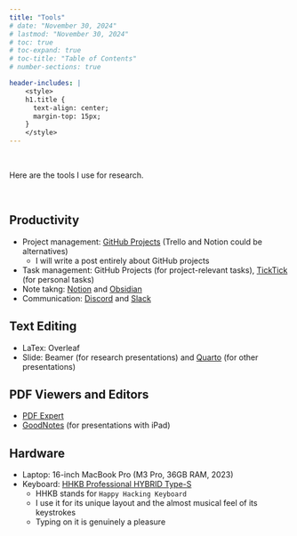 ```yaml
---
title: "Tools"
# date: "November 30, 2024"
# lastmod: "November 30, 2024"
# toc: true
# toc-expand: true
# toc-title: "Table of Contents"
# number-sections: true

header-includes: |
    <style>
    h1.title {
      text-align: center;
      margin-top: 15px;
    }
    </style>
---
```


\

Here are the tools I use for research. 

\

## Productivity

- Project management: [GitHub Projects](https://docs.github.com/en/issues/planning-and-tracking-with-projects/learning-about-projects/about-projects) (Trello and Notion could be alternatives)
  - I will write a post entirely about GitHub projects
- Task management: GitHub Projects (for project-relevant tasks), [TickTick](https://ticktick.com/?language=en_US) (for personal tasks)
- Note takng: [Notion](https://www.notion.com/) and [Obsidian](https://obsidian.md/)
- Communication: [Discord](https://discord.com/) and [Slack](https://slack.com/)


## Text Editing

- LaTex: Overleaf
- Slide: Beamer (for research presentations) and [Quarto](https://quarto.org/) (for other presentations)


## PDF Viewers and Editors

- [PDF Expert](https://pdfexpert.com/)
- [GoodNotes](https://www.goodnotes.com/) (for presentations with iPad)


## Hardware

- Laptop: 16-inch MacBook Pro (M3 Pro, 36GB RAM, 2023)
- Keyboard: [HHKB Professional HYBRID Type-S](https://www.hhkeyboard.com/uk/products/hybrid-type-s) 
  - HHKB stands for `Happy Hacking Keyboard`
  - I use it for its unique layout and the almost musical feel of its keystrokes
  - Typing on it is genuinely a pleasure
  